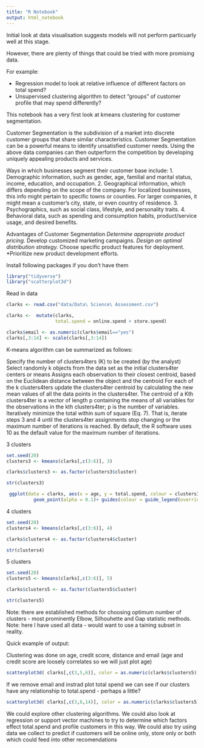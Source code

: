 ```yaml
---
title: "R Notebook"
output: html_notebook
---
```


Initial look at data visualisation suggests models will not perform particuarly well at this stage.

However, there are plenty of things that could be tried with more promising data.

For example:

* Regression model to look at relative influence of different factors on total spend? 
* Unsupervised clustering algorithm to detect "groups" of customer profile that may spend differently?



This notebook has a very first look at kmeans clustering for customer segmentation.

Customer Segmentation is the subdivision of a market into discrete customer groups that share similar characteristics. Customer Segmentation can be a powerful means to identify unsatisfied customer needs. Using the above data companies can then outperform the competition by developing uniquely appealing products and services.

Ways in which businesses segment their customer base include:
1. Demographic information, such as gender, age, familial and marital status, income, education, and occupation.
2. Geographical information, which differs depending on the scope of the company. For localized businesses, this info might pertain to specific towns or counties. For larger companies, it might mean a customer’s city, state, or even country of residence.
3. Psychographics, such as social class, lifestyle, and personality traits.
4. Behavioral data, such as spending and consumption habits, product/service usage, and desired benefits.

Advantages of Customer Segmentation
*Determine appropriate product pricing.
*Develop customized marketing campaigns.
*Design an optimal distribution strategy.
*Choose specific product features for deployment.
*Prioritize new product development efforts.


Install following packages if you don't have them
```r
library("tidyverse")
library("scatterplot3d")
```


Read in data
```r
clarks <- read.csv("data/Data\ Science\ Assessment.csv")
```
```r
clarks <-  mutate(clarks,
                  total.spend = online.spend + store.spend) 

clarks$email <- as.numeric(clarks$email=="yes")
clarks[,3:14] <- scale(clarks[,3:14]) 
```



K-means algorithm can be summarized as follows:

Specify the number of clusters4ters (K) to be created (by the analyst)
Select randomly k objects from the data set as the initial clusters4ter centers or means
Assigns each observation to their closest centroid, based on the Euclidean distance between the object and the centroid
For each of the k clusters4ters update the clusters4ter centroid by calculating the new mean values of all the data points in the clusters4ter. The centroid of a Kth clusters4ter is a vector of length p containing the means of all variables for the observations in the kth clusters4ter; p is the number of variables.
Iteratively minimize the total within sum of square (Eq. 7). That is, iterate steps 3 and 4 until the clusters4ter assignments stop changing or the maximum number of iterations is reached. By default, the R software uses 10 as the default value for the maximum number of iterations.



3 clusters
```r
set.seed(20)
clusters3 <- kmeans(clarks[,c(3:6)], 3)

clarks$clusters3 <- as.factor(clusters3$cluster)

str(clusters3)
```


```r
 ggplot(data = clarks, aes(x = age, y = total.spend, colour = clusters3)) +
          geom_point(alpha = 0.1)+ guides(colour = guide_legend(override.aes = list(alpha = 1))) 
```



4 clusters
```r
set.seed(20)
clusters4 <- kmeans(clarks[,c(3:6)], 4)

clarks$clusters4 <- as.factor(clusters4$cluster)

str(clusters4)
```

5 clusters
```r
set.seed(20)
clusters5 <- kmeans(clarks[,c(3:6)], 5)

clarks$clusters5 <- as.factor(clusters5$cluster)

str(clusters5)
```


Note: there are established methods for choosing optimum number of clusters - most prominently Elbow, Silhouhette and Gap statistic methods.
Note: here I have used all data - would want to use a taining subset in reality.



Quick example of output:


Clustering was done on age, credit score, distance and email (age and credit score are loosely correlates so we will just plot age)
```r
scatterplot3d( clarks[,c(3,5,6)], color = as.numeric(clarks$clusters5))
```



If we remove email and instrad plot total spend we can see if our clusters have any relationship to total.spend - perhaps a little?
```r
scatterplot3d( clarks[,c(3,6,14)], color = as.numeric(clarks$clusters5))
```


We could explore other clustering algorithms. 
We could also look at regression or support vector machines to try to determine which factors effect total.spend and profile customers in this way.
We could also try using data we collect to predict if customers will be online only, store only or both which could feed into other recomendations


